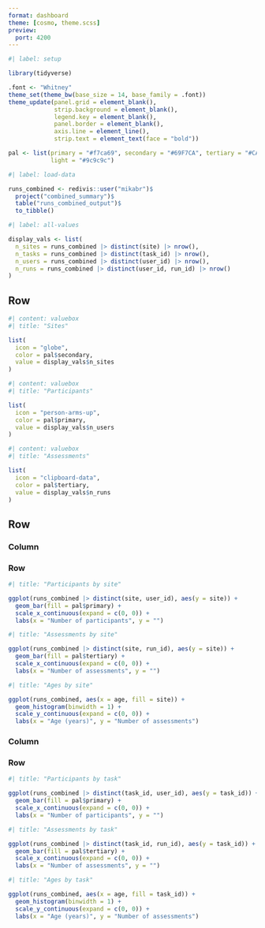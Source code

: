 ```yaml
---
format: dashboard
theme: [cosmo, theme.scss]
preview:
  port: 4200
---
```


```r
#| label: setup

library(tidyverse)

.font <- "Whitney"
theme_set(theme_bw(base_size = 14, base_family = .font))
theme_update(panel.grid = element_blank(),
             strip.background = element_blank(),
             legend.key = element_blank(),
             panel.border = element_blank(),
             axis.line = element_line(),
             strip.text = element_text(face = "bold"))

pal <- list(primary = "#f7ca69", secondary = "#69F7CA", tertiary = "#CA69F7",
            light = "#9c9c9c")
```

```r
#| label: load-data

runs_combined <- redivis::user("mikabr")$
  project("combined_summary")$
  table("runs_combined_output")$
  to_tibble()
```

```r
#| label: all-values

display_vals <- list(
  n_sites = runs_combined |> distinct(site) |> nrow(),
  n_tasks = runs_combined |> distinct(task_id) |> nrow(),
  n_users = runs_combined |> distinct(user_id) |> nrow(),
  n_runs = runs_combined |> distinct(user_id, run_id) |> nrow()
)
```

## Row {height="25%"}

```r
#| content: valuebox
#| title: "Sites"

list(
  icon = "globe",
  color = pal$secondary,
  value = display_vals$n_sites
)
```

```r
#| content: valuebox
#| title: "Participants"

list(
  icon = "person-arms-up",
  color = pal$primary,
  value = display_vals$n_users
)
```

```r
#| content: valuebox
#| title: "Assessments"

list(
  icon = "clipboard-data",
  color = pal$tertiary,
  value = display_vals$n_runs
)
```

## Row {height="75%"}

### Column {width="50%"}

### Row {.tabset}

```r
#| title: "Participants by site"

ggplot(runs_combined |> distinct(site, user_id), aes(y = site)) +
  geom_bar(fill = pal$primary) +
  scale_x_continuous(expand = c(0, 0)) +
  labs(x = "Number of participants", y = "")
```

```r
#| title: "Assessments by site"

ggplot(runs_combined |> distinct(site, run_id), aes(y = site)) +
  geom_bar(fill = pal$tertiary) +
  scale_x_continuous(expand = c(0, 0)) +
  labs(x = "Number of assessments", y = "")
```

```r
#| title: "Ages by site"

ggplot(runs_combined, aes(x = age, fill = site)) +
  geom_histogram(binwidth = 1) +
  scale_y_continuous(expand = c(0, 0)) +
  labs(x = "Age (years)", y = "Number of assessments")
```

### Column {width="50%"}

### Row {.tabset}

```r
#| title: "Participants by task"

ggplot(runs_combined |> distinct(task_id, user_id), aes(y = task_id)) +
  geom_bar(fill = pal$primary) +
  scale_x_continuous(expand = c(0, 0)) +
  labs(x = "Number of participants", y = "")
```

```r
#| title: "Assessments by task"

ggplot(runs_combined |> distinct(task_id, run_id), aes(y = task_id)) +
  geom_bar(fill = pal$tertiary) +
  scale_x_continuous(expand = c(0, 0)) +
  labs(x = "Number of assessments", y = "")
```

```r
#| title: "Ages by task"

ggplot(runs_combined, aes(x = age, fill = task_id)) +
  geom_histogram(binwidth = 1) +
  scale_y_continuous(expand = c(0, 0)) +
  labs(x = "Age (years)", y = "Number of assessments")
```
